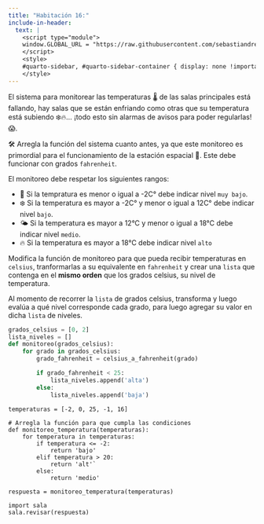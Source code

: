 ```yaml
---
title: "Habitación 16:"
include-in-header:
  text: |
    <script type="module">
    window.GLOBAL_URL = "https://raw.githubusercontent.com/sebastiandres/pyschool_2025/refs/heads/main/quarto/rooms/sala_16.py";
    </script>
    <style>
    #quarto-sidebar, #quarto-sidebar-container { display: none !important; }
    </style>
---
```


El sistema para monitorear las temperaturas 🌡️ de las salas principales está fallando, hay salas que se están enfriando
como otras que su temperatura está subiendo ❄️🔥... ¡todo esto sin alarmas de avisos para poder regularlas!😱.

🛠️ Arregla la función del sistema cuanto antes, ya que este monitoreo es primordial para el
funcionamiento de la estación espacial 🚨. Este debe funcionar con grados `fahrenheit`.

El monitoreo debe respetar los siguientes rangos:

- 🧊 Si la tempratura es menor o igual a -2C° debe indicar nivel `muy bajo`.
- ❄️ Si la temperatura es mayor a -2C° y menor o igual a 12C° debe indicar nivel `bajo`.
- 🌤️ Si la temperatura es mayor a 12°C y menor o igual a 18°C debe indicar nivel `medio`.
- 🔥 Si la temperatura es mayor a 18°C debe indicar nivel `alto`

<div class="alert alert-info">
Modifica la función de monitoreo para que pueda recibir temperaturas en `celsius`, tranformarlas a su equivalente en `fahrenheit` y crear una `lista`
que contenga en el **mismo orden** que los grados celsius, su nivel de temperatura.

</div>

::: {.callout-tip title="Pista" collapse="true"}
Al momento de recorrer la `lista` de grados celsius, transforma y luego evalúa a qué nivel corresponde cada grado, para luego agregar su valor
 en dicha `lista` de niveles.

```python
grados_celsius = [0, 2]
lista_niveles = []
def monitoreo(grados_celsius):
    for grado in grados_celsius:
        grado_fahrenheit = celsius_a_fahrenheit(grado)

        if grado_fahrenheit < 25:
            lista_niveles.append('alta')
        else:
            lista_niveles.append('baja')
```
:::

```pyodide-python
temperaturas = [-2, 0, 25, -1, 16]

# Arregla la función para que cumpla las condiciones
def monitoreo_temperatura(temperaturas):
    for temperatura in temperaturas:
        if temperatura <= -2:
            return 'bajo'
        elif temperatura > 20:
            return 'alt'`
        else:
            return 'medio'

respuesta = monitoreo_temperatura(temperaturas)

import sala
sala.revisar(respuesta)
```